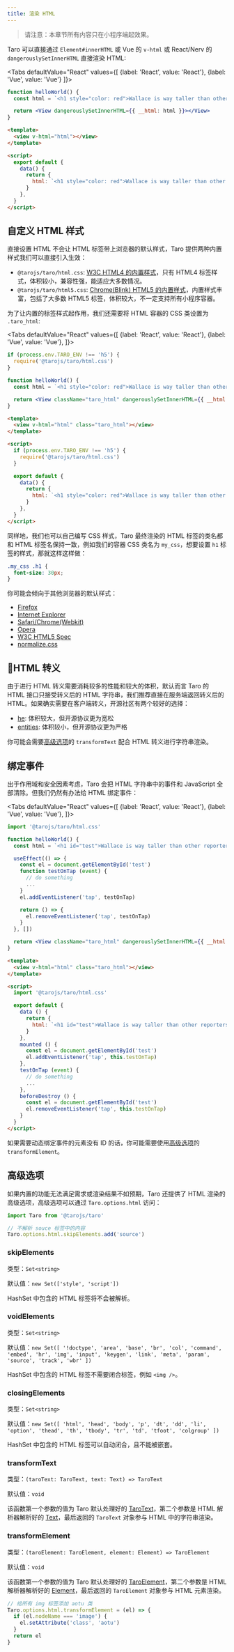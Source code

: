 ```yaml
---
title: 渲染 HTML
---
```


> 请注意：本章节所有内容只在小程序端起效果。

Taro 可以直接通过 `Element#innerHTML` 或 Vue 的 `v-html` 或 React/Nerv 的 `dangerouslySetInnerHTML` 直接渲染 HTML:


<Tabs
  defaultValue="React"
  values={[
    {label: 'React', value: 'React'},
    {label: 'Vue', value: 'Vue'}
  ]}>
<TabItem value="React">

```jsx
function helloWorld() {
  const html = `<h1 style="color: red">Wallace is way taller than other reporters.</h1>`

  return <View dangerouslySetInnerHTML={{ __html: html }}></View>
}
```

</TabItem>

<TabItem value="Vue">

```html
<template>
  <view v-html="html"></view>
</template>

<script>
  export default {
    data() {
      return {
        html: `<h1 style="color: red">Wallace is way taller than other reporters.</h1>`,
      }
    },
  }
</script>
```

</TabItem>

</Tabs>

## 自定义 HTML 样式

直接设置 HTML 不会让 HTML 标签带上浏览器的默认样式，Taro 提供两种内置样式我们可以直接引入生效：

- `@tarojs/taro/html.css`: [W3C HTML4 的内置样式](https://www.w3.org/TR/CSS2/sample.html)，只有 HTML4 标签样式，体积较小，兼容性强，能适应大多数情况。
- `@tarojs/taro/html5.css`: [Chrome(Blink) HTML5 的内置样式](https://chromium.googlesource.com/chromium/blink/+/master/Source/core/css/html.css)，内置样式丰富，包括了大多数 HTML5 标签，体积较大，不一定支持所有小程序容器。

为了让内置的标签样式起作用，我们还需要将 HTML 容器的 CSS 类设置为 `.taro_html`:

<Tabs
  defaultValue="React"
  values={[
    {label: 'React', value: 'React'},
    {label: 'Vue', value: 'Vue'},
  ]}>
  <TabItem value="React">

```jsx
if (process.env.TARO_ENV !== 'h5') {
  require('@tarojs/taro/html.css')
}

function helloWorld() {
  const html = `<h1 style="color: red">Wallace is way taller than other reporters.</h1>`

  return <View className="taro_html" dangerouslySetInnerHTML={{ __html: html }}></View>
}
```

  </TabItem>

  <TabItem value="Vue">

```html
<template>
  <view v-html="html" class="taro_html"></view>
</template>

<script>
  if (process.env.TARO_ENV !== 'h5') {
    require('@tarojs/taro/html.css')
  }

  export default {
    data() {
      return {
        html: `<h1 style="color: red">Wallace is way taller than other reporters.</h1>`,
      }
    },
  }
</script>
```

  </TabItem>

</Tabs>

同样地，我们也可以自己编写 CSS 样式，Taro 最终渲染的 HTML 标签的类名都和 HTML 标签名保持一致，例如我们的容器 CSS 类名为 `my_css`，想要设置 `h1` 标签的样式，那就这样这样做：

```css
.my_css .h1 {
  font-size: 30px;
}
```

你可能会倾向于其他浏览器的默认样式：

- [Firefox](https://dxr.mozilla.org/mozilla-central/source/layout/style/res/html.css)
- [Internet Explorer](https://web.archive.org/web/20170122223926/https://www.iecss.com/)
- [Safari/Chrome(Webkit)](https://trac.webkit.org/browser/trunk/Source/WebCore/css/html.css)
- [Opera](https://web.archive.org/web/20161031005401/https://www.iecss.com/opera-10.51.css)
- [W3C HTML5 Spec](https://www.w3.org/TR/html5/rendering.html)
- [normalize.css](https://github.com/necolas/normalize.css/blob/master/normalize.css)

## HTML 转义

由于进行 HTML 转义需要消耗较多的性能和较大的体积，默认而言 Taro 的 HTML 接口只接受转义后的 HTML 字符串，我们推荐直接在服务端返回转义后的 HTML。如果确实需要在客户端转义，开源社区有两个较好的选择：

- [he](https://www.npmjs.com/package/he): 体积较大，但开源协议更为宽松
- [entities](https://www.npmjs.com/package/entities): 体积较小，但开源协议更为严格

你可能会需要[高级选项](#高级选项)的 `transformText` 配合 HTML 转义进行字符串渲染。

## 绑定事件

出于作用域和安全因素考虑，Taro 会把 HTML 字符串中的事件和 JavaScript 全部清除。但我们仍然有办法给 HTML 绑定事件：

<Tabs
  defaultValue="React"
  values={[
    {label: 'React', value: 'React'},
    {label: 'Vue', value: 'Vue'},
  ]}>
  <TabItem value="React">

```jsx
import '@tarojs/taro/html.css'

function helloWorld() {
  const html = `<h1 id="test">Wallace is way taller than other reporters.</h1>`

  useEffect(() => {
    const el = document.getElementById('test')
    function testOnTap (event) {
      // do something
      ...
    }
    el.addEventListener('tap', testOnTap)

    return () => {
      el.removeEventListener('tap', testOnTap)
    }
  }, [])

  return <View className="taro_html" dangerouslySetInnerHTML={{ __html: html }}></View>
}
```

  </TabItem>

  <TabItem value="Vue">

```html
<template>
  <view v-html="html" class="taro_html"></view>
</template>

<script>
  import '@tarojs/taro/html.css'

  export default {
    data () {
      return {
        html: `<h1 id="test">Wallace is way taller than other reporters.</h1>`
      }
    },
    mounted () {
      const el = document.getElementById('test')
      el.addEventListener('tap', this.testOnTap)
    },
    testOnTap (event) {
      // do something
      ...
    },
    beforeDestroy () {
      const el = document.getElementById('test')
      el.removeEventListener('tap', this.testOnTap)
    }
  }
</script>
```

  </TabItem>

</Tabs>

如果需要动态绑定事件的元素没有 ID 的话，你可能需要使用[高级选项](#高级选项)的 `transformElement`。

## 高级选项

如果内置的功能无法满足需求或渲染结果不如预期，Taro 还提供了 HTML 渲染的高级选项，高级选项可以通过 `Taro.options.html` 访问：

```js
import Taro from '@tarojs/taro'

// 不解析 souce 标签中的内容
Taro.options.html.skipElements.add('source')
```

### skipElements

类型：`Set<string>`

默认值：`new Set(['style', 'script'])`

HashSet 中包含的 HTML 标签将不会被解析。

### voidElements

类型：`Set<string>`

默认值：`new Set([
  '!doctype', 'area', 'base', 'br', 'col', 'command',
  'embed', 'hr', 'img', 'input', 'keygen', 'link',
  'meta', 'param', 'source', 'track', 'wbr'
])`

HashSet 中包含的 HTML 标签不需要闭合标签，例如 `<img />`。

### closingElements

类型：`Set<string>`

默认值：`new Set([
  'html', 'head', 'body', 'p', 'dt', 'dd', 'li', 'option',
  'thead', 'th', 'tbody', 'tr', 'td', 'tfoot', 'colgroup'
])`

HashSet 中包含的 HTML 标签可以自动闭合，且不能被嵌套。

### transformText

类型：`(taroText: TaroText, text: Text) => TaroText`

默认值：`void`

该函数第一个参数的值为 Taro 默认处理好的 [TaroText](https://github.com/NervJS/taro/blob/7349f716111accb6a39c72ed0f1e6cbc166fa32b/packages/taro-runtime/src/dom/text.ts#L5)，第二个参数是 HTML 解析器解析好的 [Text](https://github.com/NervJS/taro/blob/7349f716111accb6a39c72ed0f1e6cbc166fa32b/packages/taro-runtime/src/dom/html/parser.ts#L33-L36)，最后返回的 `TaroText` 对象参与 HTML 中的字符串渲染。

### transformElement

类型：`(taroElement: TaroElement, element: Element) => TaroElement`

默认值：`void`

该函数第一个参数的值为 Taro 默认处理好的 [TaroElement](https://github.com/NervJS/taro/blob/7349f716111accb6a39c72ed0f1e6cbc166fa32b/packages/taro-runtime/src/dom/element.ts#L15)，第二个参数是 HTML 解析器解析好的 [Element](https://github.com/NervJS/taro/blob/7349f716111accb6a39c72ed0f1e6cbc166fa32b/packages/taro-runtime/src/dom/html/parser.ts#L38-L43)，最后返回的 `TaroElement` 对象参与 HTML 元素渲染。

```js title="代码示例"
// 给所有 img 标签添加 aotu 类
Taro.options.html.transformElement = (el) => {
  if (el.nodeName === 'image') {
    el.setAttribute('class', 'aotu')
  }
  return el
}
```

